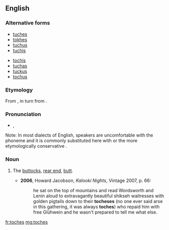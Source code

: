 ==English==

===Alternative forms===
{{top2}}
* [[tuches]]
* [[tokhes]]
* [[tuchus]]
* [[tuchis]]
{{mid2}}
* [[tochis]]
* [[tuchas]]
* [[tuckus]]
* [[tochus]]
{{bottom}}

===Etymology===
From {{etyl|yi}} {{term|תּחת|lang=yi|tr=tokhes||buttocks}}, in turn from {{etyl|he}} {{term|תחת|tr=tákat|lang=he||buttocks}}.

===Pronunciation===
* {{IPA|/ˈtɒxəs/}} {{qualifier|influenced by {{w|Litvish}}}}, {{IPA|/ˈtʊx‌əs/}} {{qualifier|influenced by {{w|Poylish}}}}
Note: In most dialects of English, speakers are uncomfortable with the phoneme {{IPAchar|/x/}} and it is commonly substituted here with {{IPAchar|/k/}} or the more etymologically conservative {{IPAchar|/χ/}}.

===Noun===
{{en-noun|es}}

# {{slang|chiefly|_|US}} The [[buttocks]], [[rear end]], [[butt]].
#* '''2006''', Howard Jacobson, ''Kalooki Nights'', Vintage 2007, p. 66:
#*: he sat on the top of mountains and read Wordsworth and Lenin aloud to extravagantly beautiful shikseh waitresses with golden pigtails down to their '''tocheses''' (no one ever said arse in this gathering, it was always '''toches''') who repaid him with free Glühwein and he wasn't prepared to tell me what else.

[[fr:toches]]
[[mg:toches]]